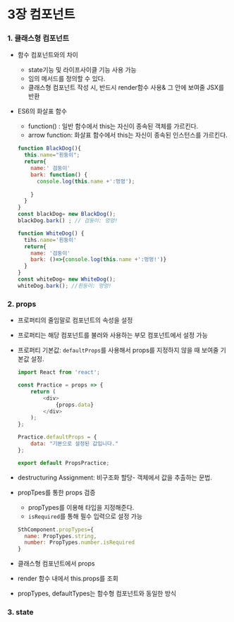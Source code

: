 # 3장 컴포넌트
### 1. 클래스형 컴포넌트
- 함수 컴포넌트와의 차이
  - state기능 및 라이프사이클 기능 사용 가능
  - 임의 메서드를 정의할 수 있다.
  - 클래스형 컴포넌트 작성 시, 반드시  render함수 사용& 그 안에 보여줄 JSX를 반환

- ES6의 화살표 함수
  - function() : 일반 함수에서 this는 자신이 종속된 객체를 가르킨다.
  - arrow function: 화살표 함수에서 this는 자신이 종속된 인스턴스를 가르킨다.

  ```js
  function BlackDog(){
    this.name="흰둥이";
    return{
      name:' 검둥이'
      bark: function() {
        console.log(this.name +':멍멍');
      
      }
    }
  }
  const blackDog= new BlackDog();
  blackDog.bark() ; // 검둥이: 멍멍!
  ``` 

  ```js
  function WhiteDog() {
    tihs.name='흰둥이'
    return{
      name: '검둥이'
      bark: ()=>{console.log(this.name +':멍멍!')}
    }
  }
  const whiteDog= new WhiteDog();
  whiteDog.bark(); //흰둥이: 멍멍! 
  ```

### 2. props
- 프로퍼티의 줄임말로 컴포넌트의 속성을 설정 
- 프로퍼티는 해당 컴포넌트를 불러와 사용하는 부모 컴포넌트에서 설정 가능 
- 프로퍼티 기본값: `defaultProps`를 사용해서 props를 지정하지 않을 때 보여줄 기본값 설정.
  ```js
  import React from 'react';

  const Practice = props => {
      return (
          <div>
              {props.data} 
          </div>
      );
  };

  Practice.defaultProps = {
      data: "기본으로 설정된 값입니다."
  };

  export default PropsPractice;
  ```

- destructuring Assignment: 비구조화  할당- 객체에서 값을 추출하는 문법.
- propTpes를 통한 props 검증
  - propTypes를 이용해 타입을 지정해준다.
  - `isRequired`를 통해 필수 입력으로 설정 가능 
  ```js
  SthComponent.propTypes={
    name: PropTypes.string,
    number: PropTypes.number.isRequired
  }
  ```

- 클래스형 컴포넌트에서 props 
- render 함수 내에서 this.props를 조회
- propTypes, defaultTypes는 함수형 컴포넌트와 동일한 방식

### 3. state

